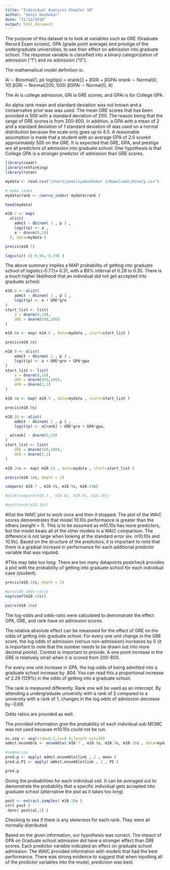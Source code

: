 ```yaml
---
title: "Individual Analysis Chapter 10"
author: "Denis Kozhokar"
date: "11/12/2018"
output: html_document
---
```


The purpose of this dataset is to look at variables such as GRE (Graduate Record Exam scores), GPA (grade point average) and prestige of the undergraduate universities, to see their effect on admission into graduate school. The response variable is classified into a binary categorization of admission ("1") and no admission ("0").

The mathematical model definition is:

Ai ∼ Binomial(1, pi) 
logit(pi) = αrank[i] + βGRi + βGPAi
αrank ∼ Normal(0, 10) 
βGRi ∼ Normal(200, 500)
βGPAi ∼ Normal(0, 4)

The Ai is college admission, GRi is GRE scores, and GPAi is for College GPA.

An alpha rank mean and standard deviation was not known and a conservative prior was was used. The mean GRE scores that has been provided is 500 with a standard deviation of 200. The reason being that the range of GRE scores is from 200-800. In addition, a GPA with a mean of 2 and a standard deviation of 1 standard deviation of was used on a normal distribution because the scale only goes up to 4.0. A reasonable assumption is made that a student with an average GPA of 2.0 scored approximately 500 on the GRE. It is expected that GRE, GPA, and prestige are all predictors of admission into graduate school. One hypothesis is that College GPA is a stronger predictor of admission than GRE scores.


```r
library(readr)
library(rethinking)
library(rstan)

mydata <- read.csv("/Users/yemiliyakozhokar 1/Downloads/binary.csv")

# make index
mydata$rank <- coerce_index( mydata$rank )

head(mydata)
```


```r
m10.7 <- map(
  alist(
    admit ~ dbinom( 1 , p ) ,
    logit(p) <- a ,
    a ~ dnorm(0,10)
  ), data=mydata )

precis(m10.7)

logistic( c(-0.94,-0.59) )


```
The above summary implies a MAP probability of getting into graduate school of logistic(-0.77)≈ 0.31, with a 89% interval of 0.28 to 0.35. There is a much higher likelihood that an individual did not get accepted into graduate school.

```r

m10.8 <- alist(
    admit ~ dbinom( 1 , p ) ,
    logit(p) <- a + GRE*gre 
)
start_list <- list(
    a = dnorm(0,10),
    GRE = dnorm(500,200)
)

m10.8s <- map( m10.8 , data=mydata , start=start_list )

precis(m10.8s)

m10.9 <- alist(
    admit ~ dbinom( 1 , p ) ,
    logit(p) <- a + GRE*gre + GPA*gpa 
)
start_list <- list(
    a = dnorm(0,10),
    GRE = dnorm(500,200),
    GPA = dnorm(2,1)
)

m10.9s <- map( m10.9 , data=mydata , start=start_list )

precis(m10.9s)

m10.10 <- alist(
    admit ~ dbinom( 1 , p ) ,
    logit(p) <- a[rank] + GRE*gre + GPA*gpa, 

  a[rank] ~ dnorm(0,10)
)
start_list <- list(
    GRE = dnorm(500,200),
    GPA = dnorm(2,1)
)

m10.10s <- map( m10.10 , data=mydata , start=start_list )

precis(m10.10s, depth = 2)

compare( m10.7 , m10.8s, m10.9s, m10.10s)

#plot(compare(m10.7 , m10.8s, m10.9s, m10.10s)

#postcheck(m10.10s)
```

#Got the WAIC plot to work once and then it stopped.
The plot of the WAIC scores demonstrates that model 10.10s performance is greater than the others (weight = 1). This is to be assumed as m10.10s has more predictors, but the model beats all of the other models in a WAIC comparison. The difference is not large when looking at the standard error (ex. m10.10s and 10.9s). Based on the structure of the predictors, it is important to note that there is a gradual increase in performance for each additional predictor variable that was inputed.

#This may take too long. There are too many datapoints
postcheck provides a plot with the probability of getting into graduate school for each individual case (student).



```r
precis(m10.10s, depth = 2)

#provide odds-ratio
exp(coef(m10.10s))

pairs(m10.10s)
```


The log-odds and odds-ratio were calculated to demonstrate the effect GPA, GRE, and rank have on admission scores.

The relative absolute effect can be measured for the effect of GRE on the odds of getting into graduate school. For every one unit change in the GRE score, the log odds of admission (versus non-admission) increases by 0 (it is important to note that the number needs to be drawn out into more decimal points). Context is important to provide. A one point increase in the GRE is relatively small when it is scored from 200-800.

For every one unit increase in GPA, the log-odds of being admitted into a graduate school increase by .804.
You can read this a proportional increase of 2.29 (129%) in the odds of getting into a graduate school.

The rank is measured differently. Rank one will be used as an intercept. By attending a undergraduate university with a rank of 2 compared to a university with a rank of 1, changes in the log odds of admission decrease by -0.69.

Odds ratios are provided as well.

The provided information give the probability of each individual sub
MCMC was not used because m10.10s could not be run.

```r

nc.seq <- seq(from=0.5,to=0.8,length.out=30)
admit.ensemble <- ensemble( m10.7 , m10.8s, m10.9s, m10.10s , data=mydata )

#summarize
pred.p <- apply( admit.ensemble$link , 2 , mean )
pred.p.PI <- apply( admit.ensemble$link , 2 , PI )

pred.p
```
Giving the probabilities for each individual cell. It can be averaged out to demonstrate the probability that a specific individual gets accepted into graduate school (alternative the plot as it takes too long)




```r
post <- extract.samples( m10.10s )
str( post )
 dens( post$a[,2] )
```

Checking to see if there is any skewness for each rank.
They were all normally distributed.


Based on the given information, our hypothesis was correct. The impact of GPA on Graduate school admission did have a stronger effect than GRE scores. Each predictor variable indicated an effect on graduate school admission. The WAIC provided information with models that had the best performance. There was strong evidence to suggest that when inputting all of the predictor variables into the model, prediction was best.
